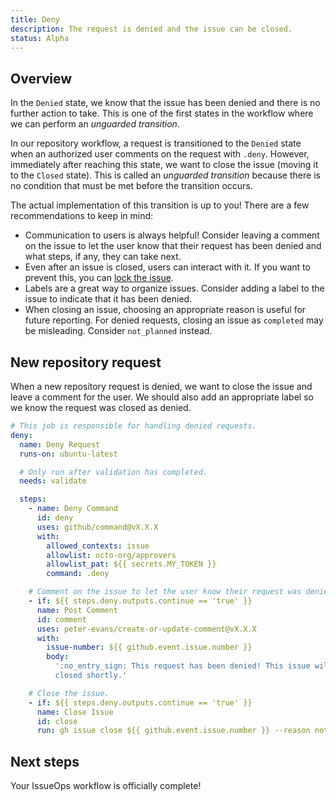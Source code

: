 ```yaml
---
title: Deny
description: The request is denied and the issue can be closed.
status: Alpha
---
```



## Overview

In the `Denied` state, we know that the issue has been denied and there is no
further action to take. This is one of the first states in the workflow where we
can perform an _unguarded transition_.

In our repository workflow, a request is transitioned to the `Denied` state when
an authorized user comments on the request with `.deny`. However, immediately
after reaching this state, we want to close the issue (moving it to the `Closed`
state). This is called an _unguarded transition_ because there is no condition
that must be met before the transition occurs.

The actual implementation of this transition is up to you! There are a few
recommendations to keep in mind:

- Communication to users is always helpful! Consider leaving a comment on the
  issue to let the user know that their request has been denied and what steps,
  if any, they can take next.
- Even after an issue is closed, users can interact with it. If you want to
  prevent this, you can
  [lock the issue](https://docs.github.com/en/communities/moderating-comments-and-conversations/locking-conversations).
- Labels are a great way to organize issues. Consider adding a label to the
  issue to indicate that it has been denied.
- When closing an issue, choosing an appropriate reason is useful for future
  reporting. For denied requests, closing an issue as `completed` may be
  misleading. Consider `not_planned` instead.

## New repository request

When a new repository request is denied, we want to close the issue and leave a
comment for the user. We should also add an appropriate label so we know the
request was closed as denied.

```yaml
# This job is responsible for handling denied requests.
deny:
  name: Deny Request
  runs-on: ubuntu-latest

  # Only run after validation has completed.
  needs: validate

  steps:
    - name: Deny Command
      id: deny
      uses: github/command@vX.X.X
      with:
        allowed_contexts: issue
        allowlist: octo-org/approvers
        allowlist_pat: ${{ secrets.MY_TOKEN }}
        command: .deny

    # Comment on the issue to let the user know their request was denied.
    - if: ${{ steps.deny.outputs.continue == 'true' }}
      name: Post Comment
      id: comment
      uses: peter-evans/create-or-update-comment@vX.X.X
      with:
        issue-number: ${{ github.event.issue.number }}
        body:
          ':no_entry_sign: This request has been denied! This issue will be
          closed shortly.'

    # Close the issue.
    - if: ${{ steps.deny.outputs.continue == 'true' }}
      name: Close Issue
      id: close
      run: gh issue close ${{ github.event.issue.number }} --reason not_planned
```

## Next steps

Your IssueOps workflow is officially complete!
